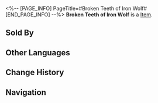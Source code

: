 <%-- [PAGE_INFO]
PageTitle=#Broken Teeth of Iron Wolf#
[END_PAGE_INFO] --%>
{{Item Infobox
|title       = Broken Teeth of Iron Wolf
|id          = 110401
|image       = Item Broken Teeth of Iron Wolf.png
|type        = 
|invCategory = Upgrade Materials
|rarity      = 4
|effect      = Fragmented saw teeth left behind by automatons. Can be used for the Ascension of Physical characters.
|description = It is said that the smelting techniques of the Architects allowed them to make chainsaws sturdy enough to split giant boulders. Such techniques have been long lost to history.
|source1     = Stagnant Shadow: Great Mine
|source2     = Stagnant Shadow (Great Mine)
|source3     = [[Omni-Synthesizer]] &mdash; Material Exchange
}}
{{Description|1=''"Boss Svarog says its blade is so thin that it can cut into the gap between molecules... What are molecules?"''}}
'''Broken Teeth of Iron Wolf''' is a [[Item]].

==Sold By==
{{Shop Availability}}

==Other Languages==
{{Other Languages
|en   = Broken Teeth of Iron Wolf
|zhs  = 铁狼碎齿
|zht  = 鐵狼碎齒
|ja   = 鉄狼の砕けた刃
|ko   = 강철 늑대의 깨진 이빨
|es   = Dientes rotos del huargo férreo
|fr   = Dents brisées du loup de fer
|ru   = Сломанные зубы железного волка
|th   = Broken Teeth of Iron Wolf
|vi   = Răng Cưa Sói Sắt
|de   = Gebrochene Zähne des Eisernen Wolfs
|id   = Broken Teeth of Iron Wolf
|pt   = Dentes Quebrados do Lobo de Ferro
}}

==Change History==
{{Change History|2.0}}

==Navigation==
{{Upgrade Material Navbox}}